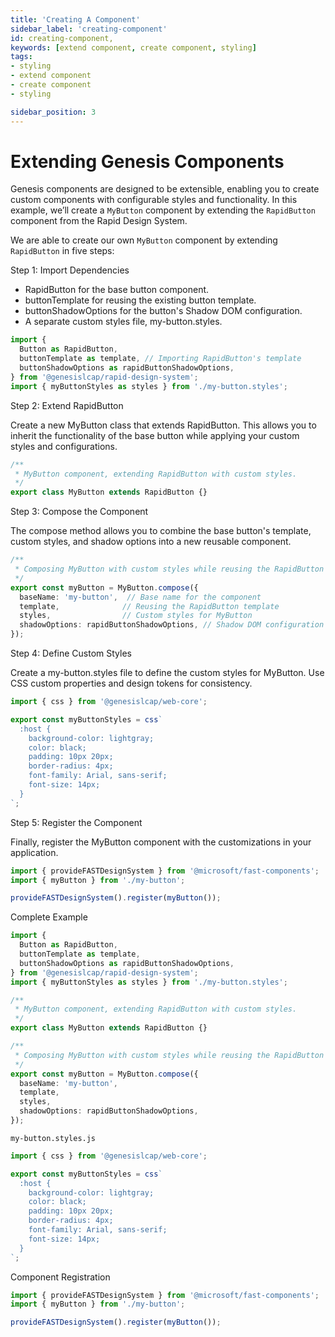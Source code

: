 ```yaml
---
title: 'Creating A Component'
sidebar_label: 'creating-component'
id: creating-component,
keywords: [extend component, create component, styling]
tags:
- styling
- extend component
- create component
- styling

sidebar_position: 3
---
```


# Extending Genesis Components

Genesis components are designed to be extensible, enabling you to create custom components with configurable styles and functionality. 
In this example, we’ll create a `MyButton` component by extending the `RapidButton` component from the Rapid Design System.

We are able to create our own `MyButton` component by extending `RapidButton` in five steps:

Step 1: Import Dependencies

- RapidButton for the base button component.
- buttonTemplate for reusing the existing button template.
- buttonShadowOptions for the button's Shadow DOM configuration.
- A separate custom styles file, my-button.styles.

```typescript
import {
  Button as RapidButton,
  buttonTemplate as template, // Importing RapidButton's template
  buttonShadowOptions as rapidButtonShadowOptions,
} from '@genesislcap/rapid-design-system';
import { myButtonStyles as styles } from './my-button.styles';
```

Step 2: Extend RapidButton

Create a new MyButton class that extends RapidButton. 
This allows you to inherit the functionality of the base button while applying your custom styles and configurations.

```typescript
/**
 * MyButton component, extending RapidButton with custom styles.
 */
export class MyButton extends RapidButton {}
```

Step 3: Compose the Component

The compose method allows you to combine the base button's template, custom styles, and shadow options into a new reusable component.

```typescript
/**
 * Composing MyButton with custom styles while reusing the RapidButton template.
 */
export const myButton = MyButton.compose({
  baseName: 'my-button',  // Base name for the component
  template,              // Reusing the RapidButton template
  styles,                // Custom styles for MyButton
  shadowOptions: rapidButtonShadowOptions, // Shadow DOM configuration
});

```

Step 4: Define Custom Styles

Create a my-button.styles file to define the custom styles for MyButton. Use CSS custom properties and design tokens for consistency.

```typescript
import { css } from '@genesislcap/web-core';

export const myButtonStyles = css`
  :host {
    background-color: lightgray;
    color: black;
    padding: 10px 20px;
    border-radius: 4px;
    font-family: Arial, sans-serif;
    font-size: 14px;
  }
`;

```

Step 5: Register the Component

Finally, register the MyButton component with the customizations in your application.

```typescript
import { provideFASTDesignSystem } from '@microsoft/fast-components';
import { myButton } from './my-button';

provideFASTDesignSystem().register(myButton());
```

Complete Example

```typescript
import {
  Button as RapidButton,
  buttonTemplate as template,
  buttonShadowOptions as rapidButtonShadowOptions,
} from '@genesislcap/rapid-design-system';
import { myButtonStyles as styles } from './my-button.styles';

/**
 * MyButton component, extending RapidButton with custom styles.
 */
export class MyButton extends RapidButton {}

/**
 * Composing MyButton with custom styles while reusing the RapidButton template.
 */
export const myButton = MyButton.compose({
  baseName: 'my-button',
  template,
  styles,
  shadowOptions: rapidButtonShadowOptions,
});
```
`my-button.styles.js`

```typescript
import { css } from '@genesislcap/web-core';

export const myButtonStyles = css`
  :host {
    background-color: lightgray;
    color: black;
    padding: 10px 20px;
    border-radius: 4px;
    font-family: Arial, sans-serif;
    font-size: 14px;
  }
`;
```
Component Registration

```typescript
import { provideFASTDesignSystem } from '@microsoft/fast-components';
import { myButton } from './my-button';

provideFASTDesignSystem().register(myButton());
```